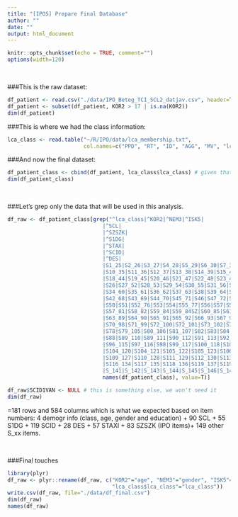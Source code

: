 ```yaml
---
title: "[IPO5] Prepare Final Database"
author: ""
date: ""
output: html_document
---
```


```r
knitr::opts_chunk$set(echo = TRUE, comment="")
options(width=120)
```

<br>

###This is the raw dataset:
```r
df_patient <- read.csv("./data/IPO_Beteg_TCI_SCL2_datjav.csv", header=T, nrows = 182)  # because only the first 182 rows contained data on IPO
df_patient <- subset(df_patient, KOR2 > 17 | is.na(KOR2)) 
dim(df_patient)
```

###This is where we had the class information:
```r
lca_class <- read.table("~/R/IPO/data/lca_membership.txt", 
                        col.names=c("PPD", "RT", "ID", "AGG", "MV", "lca_class_prob", "lca_class"))
```

###And now the final dataset:
```r
df_patient_class <- cbind(df_patient, lca_class$lca_class) # given that none of the calculations involved re-sorting rows
dim(df_patient_class)
```

<br>

###Let's grep only the data that will be used in this analysis.
```r
df_raw <- df_patient_class[grep("^lca_class|^KOR2|^NEM3|^ISK5|
                              |^SCL|  
                              |^SZSZK|
                              |^S1DG|
                              |^STAX|
                              |^SCID|
                              |^DES|
                              |S1_25|S2_26|S3_27|S4_28|S5_29|S6_30|S7_31|S7_32|S8_33|S9_34|
                              |S10_35|S11_36|S12_37|S13_38|S14_39|S15_40|S15_41|S16_42|S17_43|
                              |S18_44|S19_45|S20_46|S21_47|S22_48|S23_49|S24|S24_50|S25_51|
                              |S26|S27_52|S28_53|S29_54|S30_55|S31_56|S32_57|S32_58|S33_59|
                              |S34_60|S35_61|S36_62|S37_63|S38|S39_64|S40_65|S40_66|S41_67|
                              |S42_68|S43_69|S44_70|S45_71|S46|S47_72|S48_72|S48_74|S49_75|
                              |S50|S51|S52_76|S53|S54|S55_77|S56|S57|S57_78|S57_79|S57_80|
                              |S57_81|S58_82|S59_84|S59_84SZ|S60_85|S61_86|S62_87|S63_88|
                              |S63_89|S64_90|S65_91|S65_92|S66_93|S67_94|S68_95|S69_96|S69_97|
                              |S70_98|S71_99|S72_100|S72_101|S73_102|S74|S75_103|S76|S77_104|
                              |S78|S79_105|S80_106|S81_107|S82|S83|S84|S85_108|S86|S87_109|
                              |S88|S89_110|S89_111|S90_112|S91_113|S92_114|S93|S94|S95|
                              |S96_115|S97_116|S98|S99_117|S100_118|S101_119|S102|S103|
                              |S104_120|S104_121|S105_122|S105_123|S106_124|S107_125|S108_126|
                              |S109_127|S110_128|S111_129|S112_130|S113_131|S114_132|S115_133|
                              |S116_134|S117_135|S118_136|S119_137|S119_138|S119_139|S_140|
                              |S_141|S_142|S_143|S_144|S_145|S_146|S_147|S_148", 
                              names(df_patient_class), value=T)]

df_raw$SCID1VAN <- NULL # this is something else, we won't need it
dim(df_raw)  
```


=181 rows and 584 columns which is what we expected based on item numbers: 
4 demogr info (class, age, gender and education) + 90 SCL + 55 S1DG + 119 SCID + 28 DES + 57 STAXI + 83 SZSZK (IPO items)+ 149 other S_xx items.

<br>

###Final touches
```r
library(plyr)
df_raw <- plyr::rename(df_raw, c("KOR2"="age", "NEM3"="gender", "ISK5"="education", 
                                 "lca_class$lca_class"="lca_class"))
write.csv(df_raw, file="./data/df_final.csv")
dim(df_raw)
names(df_raw)
```


